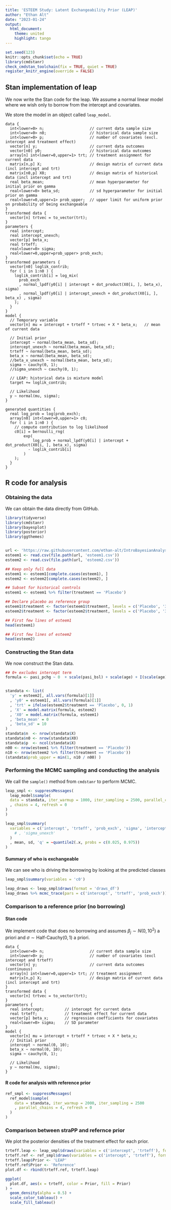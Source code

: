 ```yaml
---
title: 'ESTEEM Study: Latent Exchangeability Prior (LEAP)'
author: "Ethan Alt"
date: "2023-01-24"
output: 
  html_document:
    theme: united
    highlight: tango
---
```


```r
set.seed(123)
knitr::opts_chunk$set(echo = TRUE)
library(cmdstanr)
check_cmdstan_toolchain(fix = TRUE, quiet = TRUE)
register_knitr_engine(override = FALSE)
```

## Stan implementation of leap

We now write the Stan code for the leap. We assume a normal linear model where
we wish only to borrow from the intercept and covariates.

We store the model in an object called `leap_model`.

```cmdstan
data {
  int<lower=0> n;                    // current data sample size
  int<lower=0> n0;                   // historical data sample size
  int<lower=0> p;                    // number of covariates (excl. intercept and treatment effect)
  vector[n] y;                       // current data outcomes
  vector[n0] y0;                     // historical data outcomes
  array[n] int<lower=0,upper=1> trt; // treatment assignment for current data
  matrix[n,p] X;                     // design matrix of current data (incl intercept and trt)
  matrix[n0,p] X0;                   // design matrix of historical data (incl intercept and trt)
  real beta_mean;                    // mean hyperparameter for initial prior on gamma
  real<lower=0> beta_sd;             // sd hyperparameter for initial prior on gamma
  real<lower=0,upper=1> prob_upper;  // upper limit for uniform prior on probability of being exchangeable
}
transformed data {
  vector[n] trtvec = to_vector(trt);
}
parameters {
  real intercept;
  real intercept_unexch;
  vector[p] beta_x;
  real trteff;
  real<lower=0> sigma;
  real<lower=0,upper=prob_upper> prob_exch;
}
transformed parameters {
  vector[n0] loglik_contrib;
  for ( i in 1:n0 ) {
    loglik_contrib[i] = log_mix(
      prob_exch
      , normal_lpdf(y0[i] | intercept + dot_product(X0[i, ], beta_x), sigma)
      , normal_lpdf(y0[i] | intercept_unexch + dot_product(X0[i, ], beta_x) , sigma)
    );
  }
}
model {
  // Temporary variable
  vector[n] mu = intercept + trteff * trtvec + X * beta_x;   // mean of current data
  
  // Initial prior
  intercept ~ normal(beta_mean, beta_sd);
  intercept_unexch ~ normal(beta_mean, beta_sd);
  trteff ~ normal(beta_mean, beta_sd);
  beta_x ~ normal(beta_mean, beta_sd);
  //beta_x_unexch ~ normal(beta_mean, beta_sd);
  sigma ~ cauchy(0, 1);
  //sigma_unexch ~ cauchy(0, 1);
  
  // LEAP: historical data is mixture model
  target += loglik_contrib;
  
  // Likelihood
  y ~ normal(mu, sigma);
}

generated quantities {
  real log_prob = log(prob_exch);
  array[n0] int<lower=0,upper=1> c0;
  for ( i in 1:n0 ) {
    // compute contribution to log likelihood
    c0[i] = bernoulli_rng(
        exp(
            log_prob + normal_lpdf(y0[i] | intercept + dot_product(X0[i, ], beta_x), sigma)
          - loglik_contrib[i]
        )
    );
  }
}

```

## R code for analysis

### Obtaining the data

We can obtain the data directly from GitHub.

```r
library(tidyverse)
library(cmdstanr)
library(bayesplot)
library(posterior)
library(ggthemes)


url <- 'https://raw.githubusercontent.com/ethan-alt/IntroBayesianAnalysis/main/Data'
esteem1 <- read.csv(file.path(url, 'esteem1.csv'))
esteem2 <- read.csv(file.path(url, 'esteem2.csv'))

## Keep only full data
esteem1 <- esteem1[complete.cases(esteem1), ]
esteem2 <- esteem2[complete.cases(esteem2), ]

## Subset for historical controls
esteem1 <- esteem1 %>% filter(treatment == 'Placebo')

## Declare placebo as reference group
esteem1$treatment <- factor(esteem1$treatment, levels = c('Placebo', '30 mg BID'))
esteem2$treatment <- factor(esteem2$treatment, levels = c('Placebo', '30 mg BID'))

## First few lines of esteem1
head(esteem1)

## First few lines of esteem2
head(esteem2)
```


### Constructing the Stan data

We now construct the Stan data.

```r
## 0+ excludes intercept term
formula <- pasi_pchg ~ 0  + scale(pasi_bsl) + scale(age) + I(scale(age)^2) + smoke + prior_sys


standata <- list(
  'y' = esteem2[, all.vars(formula)[1]]
  , 'y0' = esteem1[, all.vars(formula)[1]]
  , 'trt' = ifelse(esteem2$treatment == 'Placebo', 0, 1)
  , 'X' = model.matrix(formula, esteem2)
  , 'X0' = model.matrix(formula, esteem1)
  , 'beta_mean' = 0
  , 'beta_sd' = 10
)
standata$n  <- nrow(standata$X)
standata$n0 <- nrow(standata$X0)
standata$p  <- ncol(standata$X)
n00 <- nrow(esteem1 %>% filter(treatment == 'Placebo'))
n10 <- nrow(esteem2 %>% filter(treatment == 'Placebo'))
(standata$prob_upper = min(1, n10 / n00) )
```


### Performing the MCMC sampling and conducting the analysis

We call the `sample()` method from `cmdstanr` to perform MCMC.

```r
leap_smpl <- suppressMessages(
  leap_model$sample(
  data = standata, iter_warmup = 1000, iter_sampling = 2500, parallel_chains = 4
  , chains = 4, refresh = 0
)
)
```


```r
leap_smpl$summary(
  variables = c('intercept', 'trteff', 'prob_exch', 'sigma', 'intercept_unexch'
    # , 'sigma_unexch'
  )
  , mean, sd, 'q' = ~quantile2(.x, probs = c(0.025, 0.975))
)
```


#### Summary of who is exchangeable

We can see who is driving the borrowing by looking at the predicted classes

```r
leap_smpl$summary(variables = 'c0')
```


```r
leap_draws <- leap_smpl$draws(format = 'draws_df')
leap_draws %>% mcmc_trace(pars = c('intercept', 'trteff', 'prob_exch'))
```


### Comparison to a reference prior (no borrowing)

#### Stan code

We implement code that does no borrowing and assumes 
$\beta_j \sim N(0, 10^2)$ a priori
and $\sigma \sim \text{Half-Cauchy}(0, 1)$ a priori.

```cmdstan
data {
  int<lower=0> n;                    // current data sample size
  int<lower=0> p;                    // number of covariates (excl intercept and trteff)
  vector[n] y;                       // current data outcomes (continuous)
  array[n] int<lower=0,upper=1> trt; // treatment assignment
  matrix[n,p] X;                     // design matrix of current data (incl intercept and trt)
}
transformed data {
  vector[n] trtvec = to_vector(trt);
}
parameters {
  real intercept;         // intercept for current data
  real trteff;            // treatment effect for current data
  vector[p] beta_x;       // regression coefficients for covariates
  real<lower=0> sigma;    // SD parameter
}
model {
  vector[n] mu = intercept + trteff * trtvec + X * beta_x;
  // Initial prior
  intercept ~ normal(0, 10);
  beta_x ~ normal(0, 10);
  sigma ~ cauchy(0, 1);
  
  // Likelihood
  y ~ normal(mu, sigma);
}
```

#### R code for analysis with reference prior

```r
ref_smpl <- suppressMessages(
  ref_model$sample(
    data = standata, iter_warmup = 2000, iter_sampling = 2500
    , parallel_chains = 4, refresh = 0
  )
)
```
### Comparison between straPP and refernce prior

We plot the posterior densities of the treatment effect for each prior.

```r
trteff.leap <- leap_smpl$draws(variables = c('intercept', 'trteff'), format = 'data.frame')
trteff.ref <- ref_smpl$draws(variables = c('intercept', 'trteff'), format = 'data.frame')
trteff.leap$Prior <- 'LEAP'
trteff.ref$Prior <- 'Reference'
plot.df <- rbind(trteff.ref, trteff.leap)

ggplot(
  plot.df, aes(x = trteff, color = Prior, fill = Prior)
) +
  geom_density(alpha = 0.5) +
  scale_color_tableau() + 
  scale_fill_tableau()

```



